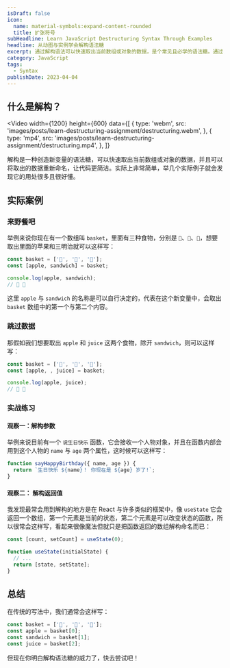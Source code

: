```yaml
---
isDraft: false
icon:
  name: material-symbols:expand-content-rounded
  title: 扩张符号
subHeadline: Learn JavaScript Destructuring Syntax Through Examples
headline: 从动图与实例学会解构语法糖
excerpt: 通过解构语法可以快速取出当前数组或对象的数据，是个常见且必学的语法糖。通过解构可以快速取出当前数组或对象的数据，并且可以将取出的数据重新命名，让代码更简洁，是个简单方便的语法，举几个实际例子就会发现它的用处很多且很好懂。
category: JavaScript
tags:
  - Syntax
publishDate: 2023-04-04
---
```


## 什么是解构？

<Video
  width={1200}
  height={600}
  data={[
    {
      type: 'webm',
      src: 'images/posts/learn-destructuring-assignment/destructuring.webm',
    },
    {
      type: 'mp4',
      src: 'images/posts/learn-destructuring-assignment/destructuring.mp4',
    },
  ]}
></Video>

解构是一种创造新变量的语法糖，可以快速取出当前数组或对象的数据，并且可以将取出的数据重新命名，让代码更简洁。实际上非常简单，举几个实际例子就会发现它的用处很多且很好懂。

## 实际案例

### 来野餐吧

举例来说你现在有一个数组叫 `basket`，里面有三种食物，分别是 `🍎`、`🥪`、`🧃`，想要取出里面的苹果和三明治就可以这样写：

```js
const basket = ['🍎', '🥪', '🧃'];
const [apple, sandwich] = basket;

console.log(apple, sandwich);
// 🍎 🥪
```

这里 `apple` 与 `sandwich` 的名称是可以自行决定的，代表在这个新变量中，会取出 `basket` 数组中的第一个与第二个内容。

### 跳过数据

那假如我们想要取出 `apple` 和 `juice` 这两个食物，除开 `sandwich`，则可以这样写：

```js
const basket = ['🍎', '🥪', '🧃'];
const [apple, , juice] = basket;

console.log(apple, juice);
// 🍎 🧃
```

### 实战练习

#### 观察一：解构参数

举例来说目前有一个 `说生日快乐` 函数，它会接收一个人物对象，并且在函数内部会用到这个人物的 `name` 与 `age` 两个属性，这时候可以这样写：

```js
function sayHappyBirthday({ name, age }) {
  return `生日快乐 ${name}！ 你现在是 ${age} 岁了!`;
}
```

#### 观察二： 解构返回值

我发现最常会用到解构的地方是在 React 与许多类似的框架中，像 `useState` 它会返回一个数组，第一个元素是当前的状态，第二个元素是可以改变状态的函数，所以很常会这样写，看起来很像魔法但就只是把函数返回的数组解构命名而已：

```js
const [count, setCount] = useState(0);
```

```js
function useState(initialState) {
  // ...
  return [state, setState];
}
```

## 总结

在传统的写法中，我们通常会这样写：

```js
const basket = ['🍎', '🥪', '🧃'];
const apple = basket[0];
const sandwich = basket[1];
const juice = basket[2];
```

但现在你明白解构语法糖的威力了，快去尝试吧！
